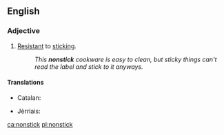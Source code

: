 ==English==

===Adjective===
{{en-adj|-}}

# [[resistant|Resistant]] to [[stick]]ing.
#: ''This '''nonstick''' cookware is easy to clean, but sticky things can't read the label and stick to it anyways.''

====Translations====
{{trans-top|resistant to sticking}}
* Catalan: {{t-|ca|antiadherent|m|f}}
{{trans-mid}}
* Jèrriais: {{tø|roa-jer|non-cliuteux}}
{{trans-bottom}}

[[ca:nonstick]]
[[pl:nonstick]]
